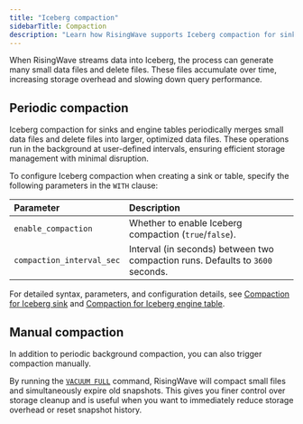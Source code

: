 ```yaml
---
title: "Iceberg compaction"
sidebarTitle: Compaction
description: "Learn how RisingWave supports Iceberg compaction for sinks and engine tables."
---
```


When RisingWave streams data into Iceberg, the process can generate many small data files and delete files. These files accumulate over time, increasing storage overhead and slowing down query performance.

## Periodic compaction

Iceberg compaction for sinks and engine tables periodically merges small data files and delete files into larger, optimized data files. These operations run in the background at user-defined intervals, ensuring efficient storage management with minimal disruption.

To configure Iceberg compaction when creating a sink or table, specify the following parameters in the `WITH` clause:

| Parameter                  | Description                                                                 |
|:---------------------------|:----------------------------------------------------------------------------|
| `enable_compaction`        | Whether to enable Iceberg compaction (`true`/`false`).                       |
| `compaction_interval_sec`  | Interval (in seconds) between two compaction runs. Defaults to `3600` seconds. |

For detailed syntax, parameters, and configuration details, see [Compaction for Iceberg sink](/iceberg/deliver-to-iceberg#compaction-for-iceberg-sink) and [Compaction for Iceberg engine table](/iceberg/create-manage-native-iceberg-tables#compaction-for-native-iceberg-tables).

## Manual compaction

In addition to periodic background compaction, you can also trigger compaction manually.  

By running the [`VACUUM FULL`](/sql/commands/sql-vacuum) command, RisingWave will compact small files and simultaneously expire old snapshots. This gives you finer control over storage cleanup and is useful when you want to immediately reduce storage overhead or reset snapshot history.



